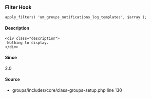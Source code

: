 
<UMBreadCrumb type="filter"/>

### Filter Hook    
    
```
apply_filters( 'um_groups_notifications_log_templates', $array );
```

#### Description
    <div class="description">
     Nothing to display.
    </div>

#### Since
<div class="description">
2.0
</div>

#### Source
  - <Link href="https://github.com/ultimatemember/groups/tree/2.3.0/includes/core/class--setup.php#L130">groups/includes/core/class-groups-setup.php</Link> <Link href="https://github.com/ultimatemember/groups/tree/2.3.0/includes/core/class--setup.php#L130">line 130</Link>


